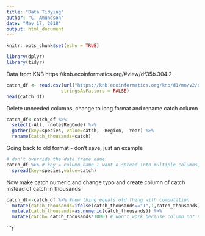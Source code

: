 ```yaml
---
title: "Data Tidying"
author: "C. Amundson"
date: "May 17, 2018"
output: html_document
---
```


```r
knitr::opts_chunk$set(echo = TRUE)
```

```r
library(dplyr)
library(tidyr)
```

Data from KNB https://knb.ecoinformatics.org/#view/df35b.304.2
```r
catch_df <- read.csv(url("https://knb.ecoinformatics.org/knb/d1/mn/v2/object/df35b.302.1", method = "libcurl"),
                    stringsAsFactors = FALSE)
head(catch_df)
```

Delete unneeded columns, change to long format and rename catch column
```r
catch_df<-catch_df %>% 
  select(-All, -notesRegCode) %>% 
  gather(key=species, value=catch, -Region, -Year) %>% 
  rename(catch_thousands=catch)

```

Going back to old format - don't save, just an example
```r
# don't override the data frame name
catch_df %>% # key = column name I want o spread into multiple columns, value = values to put into new columns
  spread(key=species,value=catch)
```


Now make catch numeric and change typo and create column of catch instead of catch in thousands

```r
catch_df<-catch_df %>% #new thing equals old thing with computation
  mutate(catch_thousands=ifelse(catch_thousands=="I",1,catch_thousands)) %>% 
  mutate(catch_thousands=as.numeric(catch_thousands)) %>% 
  mutate(catch= catch_thousands*1000) # won't work because column not numeric - go back up and fix first
```

```r
